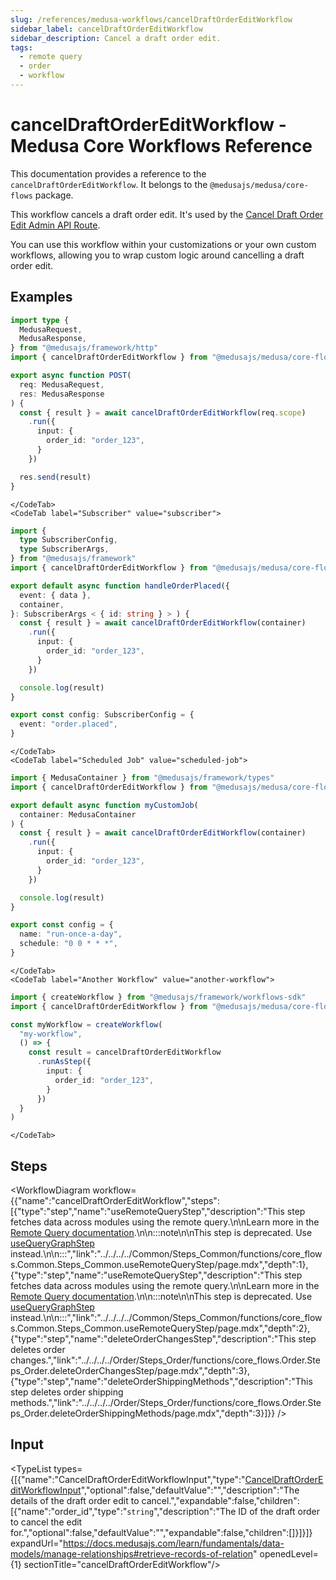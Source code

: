 ```yaml
---
slug: /references/medusa-workflows/cancelDraftOrderEditWorkflow
sidebar_label: cancelDraftOrderEditWorkflow
sidebar_description: Cancel a draft order edit.
tags:
  - remote query
  - order
  - workflow
---
```



# cancelDraftOrderEditWorkflow - Medusa Core Workflows Reference

This documentation provides a reference to the `cancelDraftOrderEditWorkflow`. It belongs to the `@medusajs/medusa/core-flows` package.

This workflow cancels a draft order edit. It's used by the
[Cancel Draft Order Edit Admin API Route](https://docs.medusajs.com/api/admin#draft-orders\_deletedraftordersidedit).

You can use this workflow within your customizations or your own custom workflows, allowing you to wrap custom logic around
cancelling a draft order edit.

<SourceCodeLink link="https://github.com/medusajs/medusa/blob/e09fd61a8f649959a6c0819c1d867abf05ae0dc4/packages/core/core-flows/src/draft-order/workflows/cancel-draft-order-edit.ts#L52" />

## Examples

<CodeTabs group="workflow-exection">
    <CodeTab label="API Route" value="api-route">
    
```ts title="src/api/workflow/route.ts"
import type {
  MedusaRequest,
  MedusaResponse,
} from "@medusajs/framework/http"
import { cancelDraftOrderEditWorkflow } from "@medusajs/medusa/core-flows"

export async function POST(
  req: MedusaRequest,
  res: MedusaResponse
) {
  const { result } = await cancelDraftOrderEditWorkflow(req.scope)
    .run({
      input: {
        order_id: "order_123",
      }
    })

  res.send(result)
}
```

    </CodeTab>
    <CodeTab label="Subscriber" value="subscriber">
    
```ts title="src/subscribers/order-placed.ts"
import {
  type SubscriberConfig,
  type SubscriberArgs,
} from "@medusajs/framework"
import { cancelDraftOrderEditWorkflow } from "@medusajs/medusa/core-flows"

export default async function handleOrderPlaced({
  event: { data },
  container,
}: SubscriberArgs < { id: string } > ) {
  const { result } = await cancelDraftOrderEditWorkflow(container)
    .run({
      input: {
        order_id: "order_123",
      }
    })

  console.log(result)
}

export const config: SubscriberConfig = {
  event: "order.placed",
}
```

    </CodeTab>
    <CodeTab label="Scheduled Job" value="scheduled-job">
    
```ts title="src/jobs/message-daily.ts"
import { MedusaContainer } from "@medusajs/framework/types"
import { cancelDraftOrderEditWorkflow } from "@medusajs/medusa/core-flows"

export default async function myCustomJob(
  container: MedusaContainer
) {
  const { result } = await cancelDraftOrderEditWorkflow(container)
    .run({
      input: {
        order_id: "order_123",
      }
    })

  console.log(result)
}

export const config = {
  name: "run-once-a-day",
  schedule: "0 0 * * *",
}
```

    </CodeTab>
    <CodeTab label="Another Workflow" value="another-workflow">
    
```ts title="src/workflows/my-workflow.ts"
import { createWorkflow } from "@medusajs/framework/workflows-sdk"
import { cancelDraftOrderEditWorkflow } from "@medusajs/medusa/core-flows"

const myWorkflow = createWorkflow(
  "my-workflow",
  () => {
    const result = cancelDraftOrderEditWorkflow
      .runAsStep({
        input: {
          order_id: "order_123",
        }
      })
  }
)
```

    </CodeTab>
  </CodeTabs>

## Steps

<WorkflowDiagram workflow={{"name":"cancelDraftOrderEditWorkflow","steps":[{"type":"step","name":"useRemoteQueryStep","description":"This step fetches data across modules using the remote query.\n\nLearn more in the [Remote Query documentation](https://docs.medusajs.com/learn/fundamentals/module-links/query).\n\n:::note\n\nThis step is deprecated. Use [useQueryGraphStep](../../../../Common/Steps_Common/functions/core_flows.Common.Steps_Common.useQueryGraphStep/page.mdx) instead.\n\n:::","link":"../../../../Common/Steps_Common/functions/core_flows.Common.Steps_Common.useRemoteQueryStep/page.mdx","depth":1},{"type":"step","name":"useRemoteQueryStep","description":"This step fetches data across modules using the remote query.\n\nLearn more in the [Remote Query documentation](https://docs.medusajs.com/learn/fundamentals/module-links/query).\n\n:::note\n\nThis step is deprecated. Use [useQueryGraphStep](../../../../Common/Steps_Common/functions/core_flows.Common.Steps_Common.useQueryGraphStep/page.mdx) instead.\n\n:::","link":"../../../../Common/Steps_Common/functions/core_flows.Common.Steps_Common.useRemoteQueryStep/page.mdx","depth":2},{"type":"step","name":"deleteOrderChangesStep","description":"This step deletes order changes.","link":"../../../../Order/Steps_Order/functions/core_flows.Order.Steps_Order.deleteOrderChangesStep/page.mdx","depth":3},{"type":"step","name":"deleteOrderShippingMethods","description":"This step deletes order shipping methods.","link":"../../../../Order/Steps_Order/functions/core_flows.Order.Steps_Order.deleteOrderShippingMethods/page.mdx","depth":3}]}} />

## Input

<TypeList types={[{"name":"CancelDraftOrderEditWorkflowInput","type":"[CancelDraftOrderEditWorkflowInput](../../../../interfaces/core_flows.CancelDraftOrderEditWorkflowInput/page.mdx)","optional":false,"defaultValue":"","description":"The details of the draft order edit to cancel.","expandable":false,"children":[{"name":"order_id","type":"`string`","description":"The ID of the draft order to cancel the edit for.","optional":false,"defaultValue":"","expandable":false,"children":[]}]}]} expandUrl="https://docs.medusajs.com/learn/fundamentals/data-models/manage-relationships#retrieve-records-of-relation" openedLevel={1} sectionTitle="cancelDraftOrderEditWorkflow"/>
